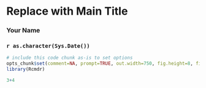 <!-- R Commander Markdown Template -->

Replace with Main Title
=======================

### Your Name

### `r as.character(Sys.Date())`

```r
# include this code chunk as-is to set options
opts_chunk$set(comment=NA, prompt=TRUE, out.width=750, fig.height=8, fig.width=8)
library(Rcmdr)
```

```r
3+4
```


